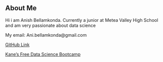 

## About Me

Hi i am Anish Bellamkonda.
Currently a junior at Metea Valley High School and am very passionate about data science


My email: Ani.bellamkonda@gmail.com

[GitHub Link](https://github.com/SplashyZues5197/final_project2/tree/master)


[Kane's Free Data Science Bootcamp](https://bootcamp.davidkane.info/)




